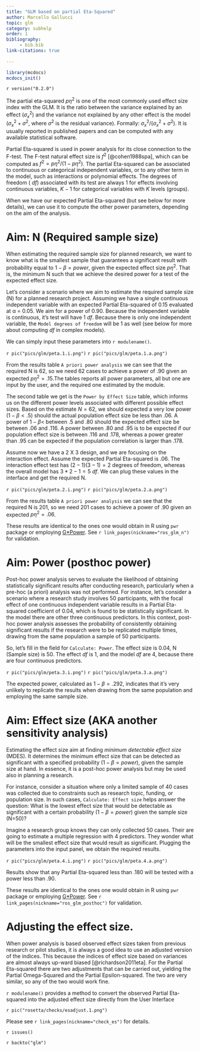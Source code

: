 ```yaml
---
title: "GLM based on partial Eta-Squared"
author: Marcello Gallucci 
topic: glm
category: subhelp
order: 1
bibliography: 
     - bib.bib
link-citations: true
        
---
```



```r
library(mcdocs)
mcdocs_init()

```

`r version("0.2.0")`


The partial eta-squared $p\eta^2$ is one of the most commonly used effect size index with the GLM. It is the ratio between the variance explained by an effect ($\sigma_x^2$) and the variance not explained by any other effect is the model ($\sigma_x^2+\sigma^2$, where $\sigma^2$ is the residual variance). Formally:  $\sigma_x^2/(\sigma_x^2+\sigma^2)$. It is usually reported in published papers and can be computed with any available statistical software.

Partial Eta-squared is used in power analysis for its close connection to the F-test. The F-test natural effect size is $f^2$ [@cohen1988spa], which can be computed as $f^2=p\eta^2/(1-p\eta^2)$.  The partial Eta-squared can be associated to continuous or categorical independent variables, or to any other term in the model, such as interactions or polynomial effects. The degrees of freedom ( _df_) associated with its test are always 1 for effects involving continuous variables, $K-1$ for categorical variables with $K$ levels (groups).

When we have our expected Partial Eta-squared (but see below for more details), we can use it to compute the other power parameters, depending on the aim of the analysis. 

# Aim: N (Required sample size)

When estimating the required sample size for planned research, we want to know what is the smallest sample that guarantees a significant result with  probability equal to $1-\beta=power$, given the expected effect size $p\eta^2$. That is, the minimum N such that we achieve the desired power for a test of the expected effect size.

Let's consider a scenario where we aim to estimate the required sample size (N) for a planned research project. Assuming we have a single continuous  independent variable with an expected Partial Eta-squared of 0.15 evaluated at α = 0.05. We aim for a power of 0.90. Because the independent variable is continuous, it's test will have 1 _df_. Because there is only one independent variable, the `Model degrees of freedom` will be 1 as well (see below for more about computing _df_ in complex models).

We can simply input these parameters into `r modulename()`.

`r pic("pics/glm/peta.1.i.png")`
`r pic("pics/glm/peta.1.a.png")`

From the results table `A priori power analysis` we can see that the required N is 62, so we need 62 cases to achieve a power of .90 given an expected $p\eta^2=.15$.The tables reports all power parameters, all but one are input by the user, and the required one estimated by the module.

The second table we get is the `Power by Effect Size` table, which informs us on the different power levels associated with different possible effect sizes. Based on the estimate $N=62$, we should expected a very low power ($1-\beta<.5$) should the actual population effect size be less than .06. A power of $1-\beta<$ between .5 and .80 should the expected effect size be between .06 and .116. A power between .80 and .95 is to be expected if our population effect size is between .116 and .178, whereas a power greater than .95 can be expected if the population correlation is larger than .178.

Assume now we have a 2 X 3 design, and we are focusing on the interaction effect. Assume the expected Partial Eta-squared is .06. The interaction effect test has $(2-1)(3-1)=2$ degrees of freedom, whereas the overall model has $3*2-1=5$ _df_. We can plug these values in the interface and get the required N.

`r pic("pics/glm/peta.2.i.png")`
`r pic("pics/glm/peta.2.a.png")`

From the results table `A priori power analysis` we can see that the required N is 201, so we need 201 cases to achieve a power of .90 given an expected $p\eta^2=.06$. 

These results are identical to the ones one would obtain in R using `pwr` package or employing [G*Power](https://www.psychologie.hhu.de/arbeitsgruppen/allgemeine-psychologie-und-arbeitspsychologie/gpower). See `r link_pages(nickname="ros_glm_n")` for validation.

# Aim: Power (posthoc power)

Post-hoc power analysis serves to evaluate the likelihood of obtaining statistically significant results after conducting research, particularly when a pre-hoc (a priori) analysis was not performed. For instance, let's consider a scenario where a research study involves 50 participants, with the focal effect of one continuous independent variable results in a Partial Eta-squared coefficient of 0.04, which is found to be statistically significant. In the model there are other three continuous predictors. In this context, post-hoc power analysis assesses the probability of consistently obtaining significant results if the research were to be replicated multiple times, drawing from the same population a sample of 50 participants.

So, let's fill in the field for `Calculate: Power`. The effect size is 0.04, N (Sample size) is 50. The effect _df_ is 1, and the model _df_ are 4, because there are four continuous predictors. 

`r pic("pics/glm/peta.3.i.png")`
`r pic("pics/glm/peta.3.a.png")`

The expected power, calculated as $1−\beta=.292$, indicates that it's very unlikely to replicate the results when drawing from the same population and employing the same sample size. 


# Aim: Effect size (AKA another sensitivity analysis)

Estimating the effect size aim at finding _minimum detectable effect size_ (MDES). It determines the minimum effect size that can be detected as significant with a specified probability ($1-\beta=power$), given the sample size at hand. In essence, it is a post-hoc power analysis but may be used also in planning a research.

For instance, consider a situation where only a limited sample of 40 cases was collected due to constraints such as research topic, funding, or population size. In such cases, `Calculate: Effect size` helps answer the question: What is the lowest effect size that would be detectable as significant with a certain probability ($1-\beta=power$) given the sample size (N=50)?

Imagine a research group knows they can only  collected 50 cases. Their are going to estimate a multiple regression with 4 predictors. They wonder what will be the smallest effect size that would result as significant. Plugging the parameters into the input panel, we obtain the required results.  

`r pic("pics/glm/peta.4.i.png")`
`r pic("pics/glm/peta.4.a.png")`

Results show that any Partial Eta-squared less than .180 will be tested with a power less than .90.

These results are identical to the ones one would obtain in R using `pwr` package or employing [G*Power](https://www.psychologie.hhu.de/arbeitsgruppen/allgemeine-psychologie-und-arbeitspsychologie/gpower). See `r link_pages(nickname="ros_glm_posthoc")` for validation.


# Adjusting the effect size.


When power analysis is based observed effect sizes taken from previous research or pilot studies, it is always a good idea to use an adjusted version of the indices. This because the indices of effect size based on variances are almost always up-ward biased [@richardson2011eta]. For the Partial Eta-squared there are two adjustments that can be carried out, yielding the Partial Omega-Squared and the Partial Epsilon-squared. The two are very similar, so any of the two would work fine. 

`r modulename()` provides a method to convert the observed Partial Eta-squared into the adjusted effect size directly from the User Interface

`r pic("rosetta/checks/esadjust.1.png")`

Please see `r link_pages(nickname="check_es")` for details.


`r issues()`

`r backto("glm")`